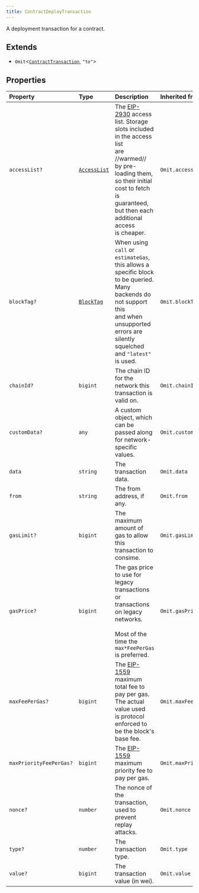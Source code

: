 ```yaml
---
title: ContractDeployTransaction
---
```


A deployment transaction for a contract.

## Extends

- `Omit`\<[`ContractTransaction`](/content/interfaces/ContractTransaction), `"to"`\>

## Properties

| Property | Type | Description | Inherited from |
| :------ | :------ | :------ | :------ |
| `accessList?` | [`AccessList`](/content/type-aliases/AccessList) | The [EIP-2930](https://eips.ethereum.org/EIPS/eip-2930) access list. Storage slots included in the access list<br />are //warmed// by pre-loading them, so their initial cost to fetch is guaranteed, but then each additional access<br />is cheaper. | `Omit.accessList` |
| `blockTag?` | [`BlockTag`](/content/type-aliases/BlockTag) | When using `call` or `estimateGas`, this allows a specific block to be queried. Many backends do not support this<br />and when unsupported errors are silently squelched and `"latest"` is used. | `Omit.blockTag` |
| `chainId?` | `bigint` | The chain ID for the network this transaction is valid on. | `Omit.chainId` |
| `customData?` | `any` | A custom object, which can be passed along for network-specific values. | `Omit.customData` |
| `data` | `string` | The transaction data. | `Omit.data` |
| `from` | `string` | The from address, if any. | `Omit.from` |
| `gasLimit?` | `bigint` | The maximum amount of gas to allow this transaction to consime. | `Omit.gasLimit` |
| `gasPrice?` | `bigint` | The gas price to use for legacy transactions or transactions on legacy networks.<br /><br />Most of the time the `max*FeePerGas` is preferred. | `Omit.gasPrice` |
| `maxFeePerGas?` | `bigint` | The [EIP-1559](https://eips.ethereum.org/EIPS/eip-1559) maximum total fee to pay per gas. The actual value used<br />is protocol enforced to be the block's base fee. | `Omit.maxFeePerGas` |
| `maxPriorityFeePerGas?` | `bigint` | The [EIP-1559](https://eips.ethereum.org/EIPS/eip-1559) maximum priority fee to pay per gas. | `Omit.maxPriorityFeePerGas` |
| `nonce?` | `number` | The nonce of the transaction, used to prevent replay attacks. | `Omit.nonce` |
| `type?` | `number` | The transaction type. | `Omit.type` |
| `value?` | `bigint` | The transaction value (in wei). | `Omit.value` |

